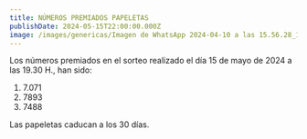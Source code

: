 ```yaml
---
title: NÚMEROS PREMIADOS PAPELETAS
publishDate: 2024-05-15T22:00:00.000Z
image: /images/genericas/Imagen de WhatsApp 2024-04-10 a las 15.56.28_156ecf50.jpg
---
```


Los números premiados en el sorteo realizado el día 15 de mayo de 2024 a las 19.30 H., han sido:

1. 7.071
2. 7893
3. 7488

Las papeletas caducan a los 30 días.
